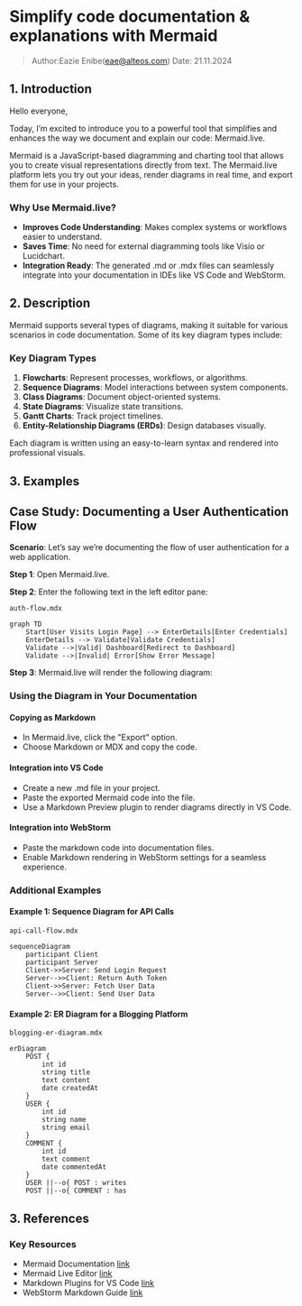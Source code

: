 # Simplify code documentation & explanations with Mermaid

> Author:Eazie Enibe(eae@alteos.com)
> Date: 21.11.2024

## 1. Introduction
Hello everyone,

Today, I’m excited to introduce you to a powerful tool that simplifies and enhances the way we document and explain our code: Mermaid.live.

Mermaid is a JavaScript-based diagramming and charting tool that allows you to create visual representations directly from text. The Mermaid.live platform lets you try out your ideas, render diagrams in real time, and export them for use in your projects.

### Why Use Mermaid.live?

* **Improves Code Understanding**: Makes complex systems or workflows easier to understand.
* **Saves Time**: No need for external diagramming tools like Visio or Lucidchart.
* **Integration Ready**: The generated .md or .mdx files can seamlessly integrate into your documentation in IDEs like VS Code and WebStorm.

## 2. Description

Mermaid supports several types of diagrams, making it suitable for various scenarios in code documentation. Some of its key diagram types include:

### Key Diagram Types
1. **Flowcharts**: Represent processes, workflows, or algorithms.
2. **Sequence Diagrams**: Model interactions between system components.
3. **Class Diagrams**: Document object-oriented systems.
4. **State Diagrams**: Visualize state transitions.
5. **Gantt Charts**: Track project timelines.
6. **Entity-Relationship Diagrams (ERDs)**: Design databases visually.

Each diagram is written using an easy-to-learn syntax and rendered into professional visuals.

## 3. Examples

## Case Study: Documenting a User Authentication Flow

**Scenario**: Let’s say we’re documenting the flow of user authentication for a web application.

**Step 1**: Open Mermaid.live.

**Step 2**: Enter the following text in the left editor pane:

`auth-flow.mdx`
```mermaid
graph TD
    Start[User Visits Login Page] --> EnterDetails[Enter Credentials]
    EnterDetails --> Validate[Validate Credentials]
    Validate -->|Valid| Dashboard[Redirect to Dashboard]
    Validate -->|Invalid| Error[Show Error Message]
```
**Step 3**: Mermaid.live will render the following diagram:

### Using the Diagram in Your Documentation

#### Copying as Markdown
* In Mermaid.live, click the "Export" option.
* Choose Markdown or MDX and copy the code.

#### Integration into VS Code
* Create a new .md file in your project.
* Paste the exported Mermaid code into the file.
* Use a Markdown Preview plugin to render diagrams directly in VS Code.

#### Integration into WebStorm
* Paste the markdown code into documentation files.
* Enable Markdown rendering in WebStorm settings for a seamless experience.

### Additional Examples

#### Example 1: Sequence Diagram for API Calls

`api-call-flow.mdx`
```mermaid
sequenceDiagram
    participant Client
    participant Server
    Client->>Server: Send Login Request
    Server-->>Client: Return Auth Token
    Client->>Server: Fetch User Data
    Server-->>Client: Send User Data
```

#### Example 2: ER Diagram for a Blogging Platform

`blogging-er-diagram.mdx`
```mermaid
erDiagram
    POST {
        int id
        string title
        text content
        date createdAt
    }
    USER {
        int id
        string name
        string email
    }
    COMMENT {
        int id
        text comment
        date commentedAt
    }
    USER ||--o{ POST : writes
    POST ||--o{ COMMENT : has
```

## 3. References

### Key Resources

* Mermaid Documentation [link](https://mermaid.js.org/intro/getting-started.html "Mermaid Documentation")
* Mermaid Live Editor [link](https://mermaid.live/ "Mermaid.live Editor")
* Markdown Plugins for VS Code [link](https://marketplace.visualstudio.com/items?itemName=DavidAnson.vscode-markdownlint  "Markdown Plugins for VS Code")
* WebStorm Markdown Guide [link](https://www.jetbrains.com/help/webstorm/markdown.html#diagrams "WebStorm Markdown Guide")
